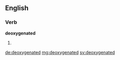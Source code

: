 ==English==

===Verb===
'''deoxygenated'''

# {{past of|deoxygenate}}

[[de:deoxygenated]]
[[mg:deoxygenated]]
[[sv:deoxygenated]]